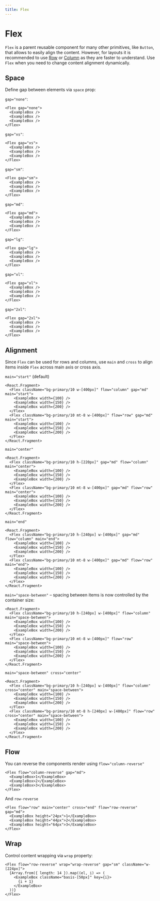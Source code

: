 ```yaml
---
title: Flex
---
```


# Flex

`Flex` is a parent reusable component for many other primitives, like `Button`, that allows to easily align the content. However, for layouts it is recommended to use [Row](/components/Row) or [Column](/components/Column) as they are faster to understand. Use `Flex` when you need to change content alignment dynamically.

## Space

Define gap between elements via `space` prop:

`gap="none"`:

```tsx preview
<Flex gap="none">
  <ExampleBox />
  <ExampleBox />
  <ExampleBox />
</Flex>
```

`gap="xs"`:

```tsx preview
<Flex gap="xs">
  <ExampleBox />
  <ExampleBox />
  <ExampleBox />
</Flex>
```

`gap="sm"`:

```tsx preview
<Flex gap="sm">
  <ExampleBox />
  <ExampleBox />
  <ExampleBox />
</Flex>
```

`gap="md"`:

```tsx preview
<Flex gap="md">
  <ExampleBox />
  <ExampleBox />
  <ExampleBox />
</Flex>
```

`gap="lg"`:

```tsx preview
<Flex gap="lg">
  <ExampleBox />
  <ExampleBox />
  <ExampleBox />
</Flex>
```

`gap="xl"`:

```tsx preview
<Flex gap="xl">
  <ExampleBox />
  <ExampleBox />
  <ExampleBox />
</Flex>
```

`gap="2xl"`:

```tsx preview
<Flex gap="2xl">
  <ExampleBox />
  <ExampleBox />
  <ExampleBox />
</Flex>
```

## Alignment

Since `Flex` can be used for rows and columns, use `main` and `cross` to align items inside `Flex`
across main axis or cross axis.

`main="start"` (default)

```tsx preview
<React.Fragment>
  <Flex className="bg-primary/10 w-[400px]" flow="column" gap="md" main="start">
    <ExampleBox width={100} />
    <ExampleBox width={150} />
    <ExampleBox width={200} />
  </Flex>
  <Flex className="bg-primary/10 mt-8 w-[400px]" flow="row" gap="md" main="start">
    <ExampleBox width={100} />
    <ExampleBox width={150} />
    <ExampleBox width={200} />
  </Flex>
</React.Fragment>
```

`main="center"`

```tsx preview
<React.Fragment>
  <Flex className="bg-primary/10 h-[220px]" gap="md" flow="column" main="center">
    <ExampleBox width={100} />
    <ExampleBox width={150} />
    <ExampleBox width={200} />
  </Flex>
  <Flex className="bg-primary/10 mt-8 w-[400px]" gap="md" flow="row" main="center">
    <ExampleBox width={100} />
    <ExampleBox width={150} />
    <ExampleBox width={200} />
  </Flex>
</React.Fragment>
```

`main="end"`

```tsx preview
<React.Fragment>
  <Flex className="bg-primary/10 h-[240px] w-[400px]" gap="md" flow="column" main="end">
    <ExampleBox width={100} />
    <ExampleBox width={150} />
    <ExampleBox width={200} />
  </Flex>
  <Flex className="bg-primary/10 mt-8 w-[400px]" gap="md" flow="row" main="end">
    <ExampleBox width={100} />
    <ExampleBox width={150} />
    <ExampleBox width={200} />
  </Flex>
</React.Fragment>
```

`main="space-between"` – spacing between items is now controlled by the container size:

```tsx preview
<React.Fragment>
  <Flex className="bg-primary/10 h-[240px] w-[400px]" flow="column" main="space-between">
    <ExampleBox width={100} />
    <ExampleBox width={150} />
    <ExampleBox width={200} />
  </Flex>
  <Flex className="bg-primary/10 mt-8 w-[400px]" flow="row" main="space-between">
    <ExampleBox width={100} />
    <ExampleBox width={150} />
    <ExampleBox width={200} />
  </Flex>
</React.Fragment>
```

`main="space-between" cross="center"`

```tsx preview
<React.Fragment>
  <Flex className="bg-primary/10 h-[240px] w-[400px]" flow="column" cross="center" main="space-between">
    <ExampleBox width={100} />
    <ExampleBox width={150} />
    <ExampleBox width={200} />
  </Flex>
  <Flex className="bg-primary/10 mt-8 h-[240px] w-[400px]" flow="row" cross="center" main="space-between">
    <ExampleBox width={100} />
    <ExampleBox width={150} />
    <ExampleBox width={200} />
  </Flex>
</React.Fragment>
```

## Flow

You can reverse the components render using `flow="column-reverse"`

```tsx preview
<Flex flow="column-reverse" gap="md">
  <ExampleBox>1</ExampleBox>
  <ExampleBox>2</ExampleBox>
  <ExampleBox>3</ExampleBox>
</Flex>
```

And `row-reverse`

```tsx preview
<Flex flow="row" main="center" cross="end" flow="row-reverse" gap="md">
  <ExampleBox height="24px">1</ExampleBox>
  <ExampleBox height="44px">2</ExampleBox>
  <ExampleBox height="64px">3</ExampleBox>
</Flex>
```

## Wrap

Control content wrapping via `wrap` property:

```tsx preview
<Flex flow="row-reverse" wrap="wrap-reverse" gap="sm" className="w-[224px]">
  {Array.from({ length: 14 }).map((el, i) => (
    <ExampleBox className="basis-[50px]" key={i}>
      {i + 1}
    </ExampleBox>
  ))}
</Flex>
```
